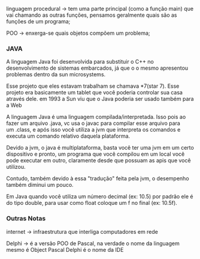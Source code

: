 






linguagem procedural → tem uma parte principal (como a função main) que
vai chamando as outras funções, pensamos geralmente quais são as funções
de um programa;

POO → enxerga-se quais objetos compõem um problema;








### JAVA

A linguagem Java foi desenvolvida para substituir o C++ no
desenvolvimento de sistemas embarcados, já que o o mesmo apresentou
problemas dentro da sun microsystems.

Esse projeto que eles estavam trabalham se chamava \*7(star 7). Esse
projeto era basicamente um tablet que você poderia controlar sua casa
através dele.
em 1993 a Sun viu que o Java poderia ser usado também para a Web








A linguagem Java é uma linguagem compilada/interpretada. Isso pois ao
fazer um arquivo .java, vc usa o javac para compilar esse arquivo para
um .class, e após isso você utiliza a jvm que interpreta os comandos e
executa um comando relativo daquela plataforma.

Devido a jvm, o java é multiplataforma, basta você ter uma jvm em um
certo dispositivo e pronto, um programa que você compilou em um local
você pode executar em outro, claramente desde que possuam as apis que
você utilizou.

Contudo, também devido à essa "tradução" feita pela jvm, o desempenho
também diminui um pouco.








Em Java quando você utiliza um número decimal (ex: 10.5) por padrão ele
é do tipo double, para usar como float coloque um f no final (ex:
10.5f).








### Outras Notas

internet → infraestrutura que interliga computadores em rede

Delphi → é a versão POO de Pascal, na verdade o nome da linguagem mesmo
é Object Pascal Delphi é o nome da IDE


